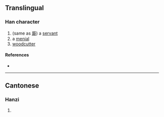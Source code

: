 {{character info/new}}
==Translingual==

===Han character===
{{Han char|rn=9|rad=人|as=12|sn=14|four=|canj=OTCL|ids=⿰亻斯}}

# (same as [[廝]]) a [[servant]]
# a [[menial]]
# [[woodcutter]]

====References====
* {{Han ref|kx=0117.280|hdz=10217.040|uh=348B|ud=13451}}

----

==Cantonese==

===Hanzi===
{{yue-hanzi|jyut=[[si1]]|y=si1}}

# {{defn|lang=yue|sort=人12}}